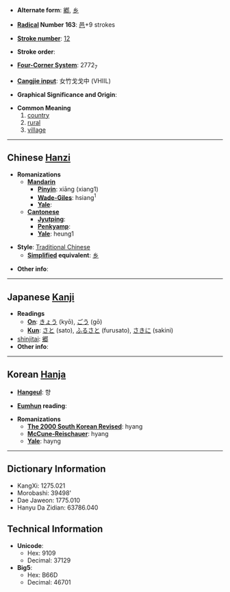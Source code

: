 * '''Alternate form''': [[鄕]], [[乡]]

* '''[[Wiktionary:Chinese radical index| Radical]] Number 163''': [[Wiktionary:Chinese radical index 邑|邑]]+9 strokes

* '''[[Wiktionary:Chinese total strokes index|Stroke number]]''': [[Wiktionary:Chinese total strokes index 12|12]]

* '''Stroke order''': 

* '''[[Wiktionary:Chinese four corner index|Four-Corner System]]''': 2772<sub>7</sub>

* '''[[Wiktionary:Chinese Cangjie index|Cangjie input]]''': 女竹戈戈中 (VHIIL)

* '''Graphical Significance and Origin''': 

* '''Common Meaning'''
*# [[country]]
*# [[rural]]
*# [[village]]

----

== Chinese [[Hanzi]] ==

* '''Romanizations'''
** '''[[Mandarin]]'''
*** '''[[Pinyin]]''': xiāng (xiang1)
*** '''[[Wade-Giles]]''': hsiang<sup>1</sup>
*** '''[[Yale]]''': 
** '''[[Cantonese]]'''
*** '''[[Jyutping]]''':
*** '''[[Penkyamp]]''': 
*** '''[[Yale]]''': heung1

* '''Style''': [[Traditional Chinese]] 
** '''[[Simplified Chinese|Simplified]] equivalent''': [[乡]]

* '''Other info''': 

----

== Japanese [[Kanji]] ==

* '''Readings'''
** '''[[On]]''': [[きょう]] (kyō), [[ごう]] (gō)
** '''[[Kun]]''': [[さと]] (sato), [[ふるさと]] (furusato), [[さきに]] (sakini)
*[[shinjitai]]: [[郷]]
* '''Other info''':  

----

== Korean [[Hanja]] ==

* '''[[Hangeul]]''': 향

* '''[[Eumhun]] reading''': 

* '''Romanizations'''
** '''[[The 2000 South Korean Revised Romanization|The 2000 South Korean Revised]]''': hyang
** '''[[McCune-Reischauer]]''': hyang
** '''[[Yale]]''': hayng

----

== Dictionary Information ==

* KangXi: 1275.021
* Morobashi: 39498'
* Dae Jaweon: 1775.010
* Hanyu Da Zidian: 63786.040

== Technical Information ==

* '''Unicode''':
** Hex: 9109
** Decimal: 37129
* '''Big5''':
** Hex: B66D
** Decimal: 46701
